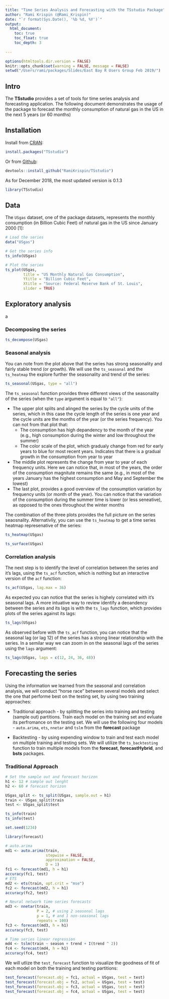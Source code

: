 ```yaml
---
title: "Time Series Analysis and Forecasting with the TSstudio Package"
author: "Rami Krispin (@Rami_Krispin)"
date: "`r format(Sys.Date(), '%b %d, %Y')`"
output: 
  html_document:
    toc: true
    toc_float: true
    toc_depth: 3
    
---
```


```r
options(htmltools.dir.version = FALSE)
knitr::opts_chunk$set(warning = FALSE, message = FALSE)
setwd("/Users/rami/packages/Slides/East Bay R Users Group Feb 2019/")
```

## Intro
The **TSstudio** provides a set of tools for time series analysis and forecasting application. The following document demonstrates the usage of the package to forecast the monthly consumption of natural gas in the US in the next 5 years (or 60 months)

## Installation

Install from [CRAN](https://cran.r-project.org/web/packages/TSstudio/index.html):

```r
install.packages("TSstudio")
```

Or from [Github](https://github.com/RamiKrispin/TSstudio):

```r
devtools::install_github("RamiKrispin/TSstudio")
```

As for December 2018, the most updated version is 0.1.3

```r
library(TSstudio)
```

## Data

The `USgas` dataset, one of the package datasets, represents the monthly consumption (in Billion Cubic Feet) of natural gas in the US since January 2000 [1]:

```r
# Load the series
data("USgas")

# Get the series info
ts_info(USgas)

# Plot the series
ts_plot(USgas,
        title = "US Monthly Natural Gas Consumption",
        Ytitle = "Billion Cubic Feet",
        Xtitle = "Source: Federal Reserve Bank of St. Louis", 
        slider = TRUE)
```

## Exploratory analysis

a

### Decomposing the series


```r
ts_decompose(USgas)
```

### Seasonal analysis

You can note from the plot above that the series has strong seasonality and fairly stable trend (or growth). We will use the `ts_seasonal` and the `ts_heatmap` the explore further the seasonality and trend of the series:

```r
ts_seasonal(USgas, type = "all")
```

The `ts_seasonal` function provides three different views of the seasonality of the series (when the `type` argument is equal to `"all"`):

- The upper plot splits and alinged the series by the cycle units of the series, which in this case the cycle length of the series is one year and the cycle units are the months of the year (or the series frequency). You can not from that plot that:
    + The consumption has high depandency to the month of the year (e.g., high consumption during the winter and low throughout the summer)
    + The color scale of the plot, which gradualy change from red for early years to blue for most recent years. Indicates that there is a gradual growth in the consumption from year to year
- The middle plot represents the change from year to year of each frequency units. Here we can notice that, in most of the years, the order of the consumption magnitute remains the same (e.g., in most of the years January has the highest consumption and May and September the lowest)
- The last plot, provides a good overview of the consumption variation by frequency units (or month of the year). You can notice that the variation of the consumption during the summer time is lower (or less seneative), as opposed to the ones throughout the winter months

The combination of the three plots provides the full picture on the series seaosnality. Alternativliy, you can use the `ts_heatmap` to get a time series heatmap represenative of the series:

```r
ts_heatmap(USgas)
```

```r
ts_surface(USgas)
```

### Correlation analysis

The next step is to identify the level of correlation between the series and it's lags, using the `ts_acf` function, which is nothing but an interactive version of the `acf` function:
```r
ts_acf(USgas, lag.max = 36)
```

As expected you can notice that the series is highely correlated with it's seasonal lags. A more intuative way to review identify a deoandency between the series and its lags is with the `ts_lags` function, which provides plots of the series against its lags:

```r
ts_lags(USgas)
```

As observed before with the `ts_acf` function, you can notice that the seasonal lag (or lag 12) of the series has a strong linear relationship with the series. In a semilar way we can zoom in on the seasonal lags of the series using the `lags` argument:

```r
ts_lags(USgas, lags = c(12, 24, 36, 48))
```

## Forecasting the series

Using the information we learned from the seasonal and correlation analysis, we will conduct "horse race" between several models and select the one that performe best on the testing set, by using two training approaches:


* Traditional approach - by splitting the series into training and testing (sample out) partitions. Train each model on the training set and evluate its perfromance on the testing set. We will use the following four models - `auto.arima`, `ets`, `nnetar` and `tslm` from the **forecast** package

* Backtesting - by using expending window to train and test each model on multiple training and testing sets. We will utilize the `ts_backtesting` function to train multiple models from the **forecast**, **forecastHybrid**, and **bsts** packages.

### Traditional Approach

```r
# Set the sample out and forecast horizon
h1 <- 12 # sample out lenght
h2 <- 60 # forecast horizon

USgas_split <- ts_split(USgas, sample.out = h1)
train <- USgas_split$train
test <- USgas_split$test

ts_info(train)
ts_info(test)
```

```r
set.seed(1234)

library(forecast)

# auto.arima
md1 <- auto.arima(train, 
                  stepwise = FALSE, 
                  approximation = FALSE,
                  D = 1)
fc1 <- forecast(md1, h = h1)
accuracy(fc1, test)
# ETS
md2 <- ets(train, opt.crit = "mse")
fc2 <- forecast(md2, h = h1)
accuracy(fc2, test)

# Neural network time series forecasts
md3 <- nnetar(train, 
              P = 2, # using 2 seasonal lags
              p = 1, # and 1 non-seasonal lags
              repeats = 100)
fc3 <- forecast(md3, h = h1)
accuracy(fc3, test)

# Time series linear regression
md4 <- tslm(train ~ season + trend + I(trend ^ 2))
fc4 <- forecast(md4, h = h1)
accuracy(fc4, test)
```

We will utlize the `test_forecast` function to visualize the goodness of fit of each model on both the training and testing partitions:

```r
test_forecast(forecast.obj = fc1, actual = USgas, test = test)
test_forecast(forecast.obj = fc2, actual = USgas, test = test)
test_forecast(forecast.obj = fc3, actual = USgas, test = test)
test_forecast(forecast.obj = fc4, actual = USgas, test = test)
```